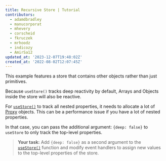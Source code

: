 ```yaml
---
title: Recursive Store | Tutorial
contributors:
  - adamdbradley
  - manucorporat
  - mhevery
  - corscheid
  - fkruczek
  - mrhoodz
  - indicozy
  - AmirSa12
updated_at: '2023-12-07T19:48:02Z'
created_at: '2022-08-02T12:07:45Z'
---
```


This example features a store that contains other objects rather than just primitives.

Because `useStore()` tracks deep reactivity by default, Arrays and Objects inside the store will also be reactive. 

For [`useStore()`](/docs/(qwik)/components/state/index.mdx#usestore) to track all nested properties, it needs to allocate a lot of [Proxy](/docs/(qwik)/concepts/reactivity/index.mdx#proxy) objects. This can be a performance issue if you have a lot of nested properties. 

In that case, you can pass the additional argument: `{deep: false}` to `useStore` to only track the top-level properties.

> **Your task:** Add `{deep: false}` as a second argument to the [`useStore()`](/docs/(qwik)/components/state/index.mdx#usestore) function and modify event handlers to assign new values to the top-level properties of the store.
